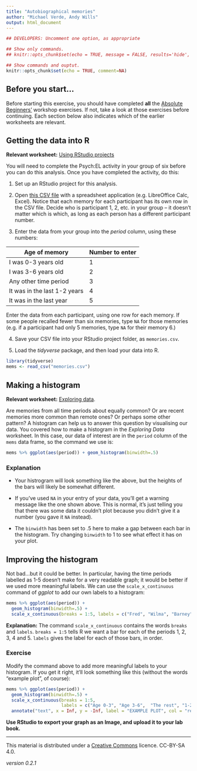 ```yaml
---
title: "Autobiographical memories"
author: "Michael Verde, Andy Wills"
output: html_document
---
```


```r
## DEVELOPERS: Uncomment one option, as appropriate

## Show only commands.
## knitr::opts_chunk$set(echo = TRUE, message = FALSE, results='hide', fig.keep = 'none', comment=NA)

## Show commands and ouptut.
knitr::opts_chunk$set(echo = TRUE, comment=NA)
```

## Before you start...
Before starting this exercise, you should have completed **all** the [Absolute Beginners'](index.html) workshop exercises. If not, take a look at those exercises before continuing. Each section below also indicates which of the earlier worksheets are relevant.

## Getting the data into R
**Relevant worksheet:** [Using RStudio projects](using-projects.html)

You will need to complete the Psych:EL activity in your group of six before you can do this analysis. Once you have completed the activity, do this:

1. Set up an RStudio project for this analysis. 

2. Open [this CSV file](memories-blank.csv) with a spreadsheet application (e.g. LibreOffice Calc, Excel). Notice that each memory for each participant has its own row in the CSV file. Decide who is participant 1, 2, etc. in your group -- it doesn't matter which is which, as long as each person has a different participant number. 

3. Enter the data from your group into the _period_ column, using these numbers:

| Age of memory  | Number to enter |
| -------------- | --------------- |
| I was 0-3 years old  |  1       |
| I was 3-6 years old  |  2       |
| Any other time period         |  3       |
| It was in the last 1-2 years  |  4    |
| It was in the last year    |  5  |

Enter the data from each participant, using one row for each memory. If some people recalled fewer than six memories, type `NA` for those memories (e.g. if a participant had only 5 memories, type `NA` for their memory 6.)

4. Save your CSV file into your RStudio project folder, as `memories.csv`.

5. Load the _tidyverse_ package, and then load your data into R.

```r
library(tidyverse)
mems <- read_csv("memories.csv")
```

## Making a histogram

**Relevant worksheet:** [Exploring data](exploring-incomes.html). 

Are memories from all time periods about equally common? Or are recent memories more common than remote ones? Or perhaps some other pattern? A histogram can help us to answer this question by visualising our data. You covered how to make a histogram in the _Exploring Data_ worksheet. In this case, our data of interest are in the `period` column of the `mems` data frame, so the command we use is:

```r
mems %>% ggplot(aes(period)) + geom_histogram(binwidth=.5)
```

### Explanation

- Your histrogram will look something like the above, but the heights of the bars will likely be somewhat different. 

- If you've used `NA` in your entry of your data, you'll get a warning message like the one shown above. This is normal, it's just telling you that there was some data it couldn't plot because you didn't give it a number (you gave it `NA` instead). 

- The `binwidth` has been set to .5 here to make a gap between each bar in the histogram. Try changing `binwidth` to 1 to see what effect it has on your plot.


## Improving the histogram

Not bad...but it could be better. In particular, having the time periods labelled as 1-5 doesn't make for a very readable graph; it would be better if we used more meaningful labels. We can use the `scale_x_continuous` command of _ggplot_ to add our own labels to a histogram:

```r
mems %>% ggplot(aes(period)) + 
  geom_histogram(binwidth=.5) + 
  scale_x_continuous(breaks = 1:5, labels = c("Fred", "Wilma", "Barney", "Betty", "Pebbles")) 
```

**Explanation:** The command `scale_x_continuous` contains the words `breaks` and `labels`. `breaks = 1:5` tells R we want a bar for each of the periods 1, 2, 3, 4 and 5. `labels` gives the label for each of those bars, in order. 

### Exercise
Modify the command above to add more meaningful labels to your histogram. If you get it right, it'll look something like this (without the words "example plot", of course):

```r
mems %>% ggplot(aes(period)) + 
  geom_histogram(binwidth=.5) + 
  scale_x_continuous(breaks = 1:5, 
                     labels = c("Age 0-3", "Age 3-6",  "The rest", "1-2 yrs. ago", "< 1yr. ago")) +
  annotate("text", x = Inf, y = -Inf, label = "EXAMPLE PLOT", col = "red", hjust = 5.1, vjust = -1.1)
```

**Use RStudio to export your graph as an Image, and upload it to your lab book.**

___

This material is distributed under a [Creative Commons](https://creativecommons.org/) licence. CC-BY-SA 4.0. 

_version 0.2.1_